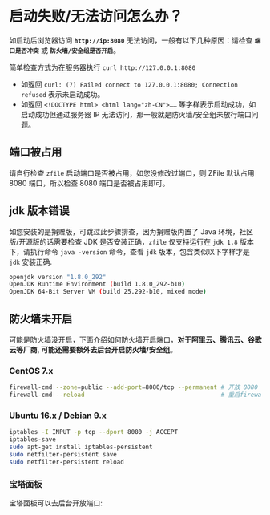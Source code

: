 # 启动失败/无法访问怎么办？

如启动后浏览器访问 **`http://ip:8080`** 无法访问，一般有以下几种原因：请检查 **`端口是否冲突`** 或 **`防火墙/安全组是否开启`**。

简单检查方式为在服务器执行 `curl http://127.0.0.1:8080`
- 如返回 `curl: (7) Failed connect to 127.0.0.1:8080; Connection refused` 表示未启动成功。
- 如返回 `<!DOCTYPE html> <html lang="zh-CN">……` 等字样表示启动成功，如启动成功但通过服务器 IP 无法访问，那一般就是防火墙/安全组未放行端口问题。


## 端口被占用

请自行检查 `zfile` 启动端口是否被占用，如您没修改过端口，则 ZFile 默认占用 8080 端口，所以检查 8080 端口是否被占用即可。

## jdk 版本错误

如您安装的是捐赠版，可跳过此步骤排查，因为捐赠版内置了 Java 环境，社区版/开源版的话需要检查 JDK 是否安装正确，`zfile` 仅支持运行在 `jdk 1.8` 版本下，请执行命令 `java -version` 命令，查看 `jdk` 版本，包含类似以下字样才是 `jdk` 安装正确.

```bash showLineNumbers
openjdk version "1.8.0_292"
OpenJDK Runtime Environment (build 1.8.0_292-b10)
OpenJDK 64-Bit Server VM (build 25.292-b10, mixed mode)
```

## 防火墙未开启

可能是防火墙没开启，下面介绍如何防火墙开启端口，**对于阿里云、腾讯云、谷歌云等厂商, 可能还需要额外去后台开启防火墙/安全组**。

### CentOS 7.x

```bash showLineNumbers
firewall-cmd --zone=public --add-port=8080/tcp --permanent # 开放 8080 端口
firewall-cmd --reload                                      # 重启firewall
```

### Ubuntu 16.x / Debian 9.x

```bash showLineNumbers
iptables -I INPUT -p tcp --dport 8080 -j ACCEPT
iptables-save
sudo apt-get install iptables-persistent
sudo netfilter-persistent save
sudo netfilter-persistent reload
```

### 宝塔面板

宝塔面板可以去后台开放端口:
